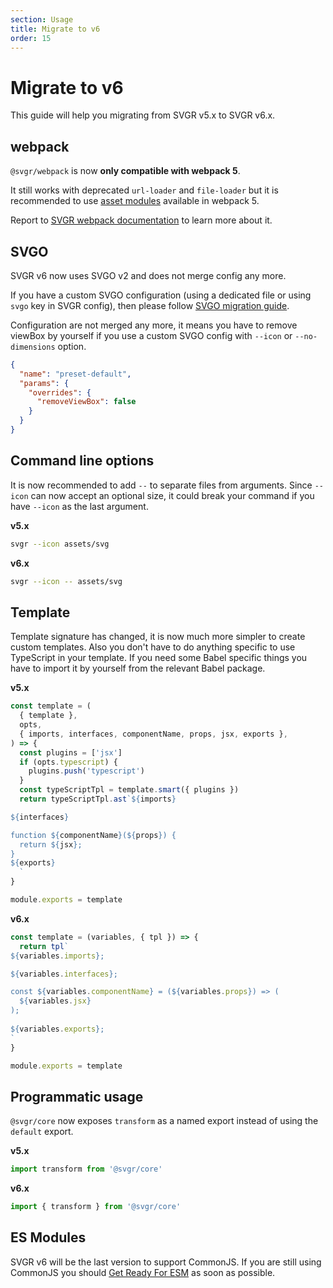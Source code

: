 ```yaml
---
section: Usage
title: Migrate to v6
order: 15
---
```


# Migrate to v6

This guide will help you migrating from SVGR v5.x to SVGR v6.x.

<carbon-ad />

## webpack

`@svgr/webpack` is now **only compatible with webpack 5**.

It still works with deprecated `url-loader` and `file-loader` but it is recommended to use [asset modules](https://webpack.js.org/guides/asset-modules/) available in webpack 5.

Report to [SVGR webpack documentation](/docs/webpack/) to learn more about it.

## SVGO

SVGR v6 now uses SVGO v2 and does not merge config any more.

If you have a custom SVGO configuration (using a dedicated file or using `svgo` key in SVGR config), then please follow [SVGO migration guide](https://github.com/svg/svgo/releases/tag/v2.0.0).

Configuration are not merged any more, it means you have to remove viewBox by yourself if you use a custom SVGO config with `--icon` or `--no-dimensions` option.

```json
{
  "name": "preset-default",
  "params": {
    "overrides": {
      "removeViewBox": false
    }
  }
}
```

## Command line options

It is now recommended to add `--` to separate files from arguments. Since `--icon` can now accept an optional size, it could break your command if you have `--icon` as the last argument.

**v5.x**

```sh
svgr --icon assets/svg
```

**v6.x**

```sh
svgr --icon -- assets/svg
```

## Template

Template signature has changed, it is now much more simpler to create custom templates. Also you don't have to do anything specific to use TypeScript in your template. If you need some Babel specific things you have to import it by yourself from the relevant Babel package.

**v5.x**

```js
const template = (
  { template },
  opts,
  { imports, interfaces, componentName, props, jsx, exports },
) => {
  const plugins = ['jsx']
  if (opts.typescript) {
    plugins.push('typescript')
  }
  const typeScriptTpl = template.smart({ plugins })
  return typeScriptTpl.ast`${imports}

${interfaces}

function ${componentName}(${props}) {
  return ${jsx};
}
${exports}
  `
}

module.exports = template
```

**v6.x**

```js
const template = (variables, { tpl }) => {
  return tpl`
${variables.imports};

${variables.interfaces};

const ${variables.componentName} = (${variables.props}) => (
  ${variables.jsx}
);
 
${variables.exports};
`
}

module.exports = template
```

## Programmatic usage

`@svgr/core` now exposes `transform` as a named export instead of using the `default` export.

**v5.x**

```js
import transform from '@svgr/core'
```

**v6.x**

```js
import { transform } from '@svgr/core'
```

## ES Modules

SVGR v6 will be the last version to support CommonJS. If you are still using CommonJS you should [Get Ready For ESM](https://medium.com/sindre-sorhus/get-ready-for-esm-aa53530b3f77) as soon as possible.
